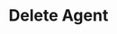---
openapi: delete /v1/agents/{agent_id}
title: Delete Agent
description: Mark an agent as deleted

--- 